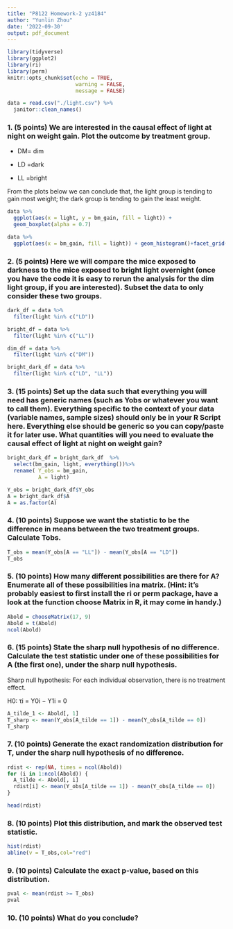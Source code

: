 ```yaml
---
title: "P8122 Homework-2 yz4184"
author: "Yunlin Zhou"
date: '2022-09-30'
output: pdf_document
---
```


```r
library(tidyverse)
library(ggplot2)
library(ri)
library(perm)
knitr::opts_chunk$set(echo = TRUE,
                      warning = FALSE,
                      message = FALSE)
```

```r
data = read.csv("./light.csv") %>% 
  janitor::clean_names()
```

### 1. (5 points) We are interested in the causal effect of light at night on weight gain. Plot the outcome by treatment group.

* DM= dim

* LD =dark

* LL =bright

From the plots below we can conclude that, the light group is tending to gain most weight; the dark group is tending to gain the least weight.

```r
data %>% 
  ggplot(aes(x = light, y = bm_gain, fill = light)) +
  geom_boxplot(alpha = 0.7)

data %>% 
  ggplot(aes(x = bm_gain, fill = light)) + geom_histogram()+facet_grid(. ~ light)
```

### 2. (5 points) Here we will compare the mice exposed to darkness to the mice exposed to bright light overnight (once you have the code it is easy to rerun the analysis for the dim light group, if you are interested). Subset the data to only consider these two groups.

```r
dark_df = data %>% 
  filter(light %in% c("LD"))

bright_df = data %>% 
  filter(light %in% c("LL"))

dim_df = data %>% 
  filter(light %in% c("DM"))

bright_dark_df = data %>% 
  filter(light %in% c("LD", "LL"))
```


### 3. (15 points) Set up the data such that everything you will need has generic names (such as Yobs or whatever you want to call them). Everything specific to the context of your data (variable names, sample sizes) should only be in your R Script here. Everything else should be generic so you can copy/paste it for later use. What quantities will you need to evaluate the causal effect of light at night on weight gain?

```r
bright_dark_df = bright_dark_df  %>%
  select(bm_gain, light, everything())%>%
  rename( Y_obs = bm_gain,
          A = light)
```

```r
Y_obs = bright_dark_df$Y_obs
A = bright_dark_df$A
A = as.factor(A)
```


### 4. (10 points) Suppose we want the statistic to be the difference in means between the two treatment groups. Calculate Tobs.

```r
T_obs = mean(Y_obs[A == "LL"]) - mean(Y_obs[A == "LD"])
T_obs
```

### 5. (10 points) How many different possibilities are there for A? Enumerate all of these possibilities ina matrix. (Hint: it’s probably easiest to first install the ri or perm package, have a look at the function choose Matrix in R, it may come in handy.)

```r
Abold = chooseMatrix(17, 9)
Abold = t(Abold)
ncol(Abold)
```


### 6. (15 points) State the sharp null hypothesis of no difference. Calculate the test statistic under one of these possibilities for A (the first one), under the sharp null hypothesis.

Sharp null hypothesis: For each individual observation, there is no treatment effect.

H0: τi = Y0i − Y1i = 0

```r
A_tilde_1 <- Abold[, 1]
T_sharp <- mean(Y_obs[A_tilde == 1]) - mean(Y_obs[A_tilde == 0])
T_sharp
```


### 7. (10 points) Generate the exact randomization distribution for T, under the sharp null hypothesis of no difference.

```r
rdist <- rep(NA, times = ncol(Abold))
for (i in 1:ncol(Abold)) {
  A_tilde <- Abold[, i]
  rdist[i] <- mean(Y_obs[A_tilde == 1]) - mean(Y_obs[A_tilde == 0])
}

head(rdist)
```

### 8. (10 points) Plot this distribution, and mark the observed test statistic.

```r
hist(rdist)
abline(v = T_obs,col="red")
```


### 9. (10 points) Calculate the exact p-value, based on this distribution.

```r
pval <- mean(rdist >= T_obs)
pval
```

### 10. (10 points) What do you conclude?

